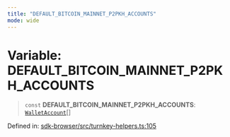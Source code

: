 ```yaml
---
title: "DEFAULT_BITCOIN_MAINNET_P2PKH_ACCOUNTS"
mode: wide
---
```

  
# Variable: DEFAULT\_BITCOIN\_MAINNET\_P2PKH\_ACCOUNTS

> `const` **DEFAULT\_BITCOIN\_MAINNET\_P2PKH\_ACCOUNTS**: [`WalletAccount`](../WalletAccount/readme)[]

Defined in: [sdk-browser/src/turnkey-helpers.ts:105](https://github.com/tkhq/sdk/blob/ee72856c3f450731d7501ab05001215768b71500/packages/sdk-browser/src/turnkey-helpers.ts#L105)
